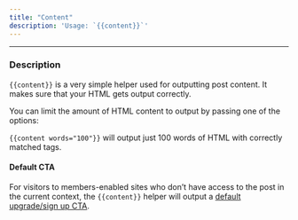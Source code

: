```yaml
---
title: "Content"
description: 'Usage: `{{content}}`'
---
```


***

### Description

`{{content}}` is a very simple helper used for outputting post content. It makes sure that your HTML gets output correctly.

You can limit the amount of HTML content to output by passing one of the options:

`{{content words="100"}}` will output just 100 words of HTML with correctly matched tags.

#### Default CTA

For visitors to members-enabled sites who don’t have access to the post in the current context, the `{{content}}` helper will output a [default upgrade/sign up CTA](/docs/themes/members/#default-cta).